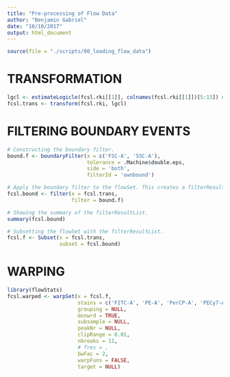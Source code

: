 ```yaml
---
title: "Pre-processing of Flow Data"
author: "Benjamin Gabriel"
date: "10/10/2017"
output: html_document
---
```


```r
source(file = "./scripts/00_loading_flow_data")
```


# TRANSFORMATION

```r
lgcl <- estimateLogicle(fcsl.rki[[1]], colnames(fcsl.rki[[1]])[5:13]) # colnames(f)[indices] can select specific channels/fluorochromes for which the transformation should be calculated)
fcsl.trans <- transform(fcsl.rki, lgcl)
```

# FILTERING BOUNDARY EVENTS

```r
# Constructing the boundary filter.
bound.f <- boundaryFilter(x = c('FSC-A', 'SSC-A'),
                          tolerance = .Machine$double.eps,
                          side = 'both',
                          filterId = 'ownbound')

# Apply the boundary filter to the flowSet. This creates a filterResultList.
fcsl.bound <- filter(x = fcsl.trans,
                     filter = bound.f)

# Showing the summary of the filterResultList.
summary(fcsl.bound)

# Subsetting the flowSet with the filterResultList.
fcsl.f <- Subset(x = fcsl.trans,
                 subset = fcsl.bound)
```

# WARPING

```r
library(flowStats)
fcsl.warped <- warpSet(x = fcsl.f,
                       stains = c('FITC-A', 'PE-A', 'PerCP-A', 'PECy7-A', 'A647-A', 'A700-A', 'APCCy7-A', 'PacB-A', 'PacO-A'),
                       grouping = NULL,
                       monwrd = TRUE,
                       subsample = NULL,
                       peakNr = NULL,
                       clipRange = 0.01,
                       nbreaks = 11,
                       # fres = ,
                       bwFac = 2,
                       warpFuns = FALSE,
                       target = NULL)
```
